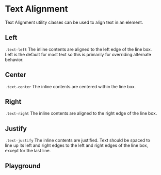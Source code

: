 
# Text Alignment

Text Alignment utility classes can be used to align text in an element.

## Left

`.text-left` The inline contents are aligned to the left edge of the line box. Left is the default for most text so this is primarily for overriding alternate behavior.

<Canvas withToolbar>
  <Story id="utilities-text-alignment--left" />
</Canvas>

## Center

`.text-center` The inline contents are centered within the line box.

<Canvas withToolbar>
  <Story id="utilities-text-alignment--center" />
</Canvas>

## Right

`.text-right` The inline contents are aligned to the right edge of the line box.

<Canvas withToolbar>
  <Story id="utilities-text-alignment--right" />
</Canvas>

## Justify

`.text-justify` The inline contents are justified. Text should be spaced to line up its left and right edges to the left and right edges of the line box, except for the last line.

<Canvas withToolbar>
  <Story id="utilities-text-alignment--justify" />
</Canvas>

## Playground

<Primary />
<ArgsTable of="." story="^" />
